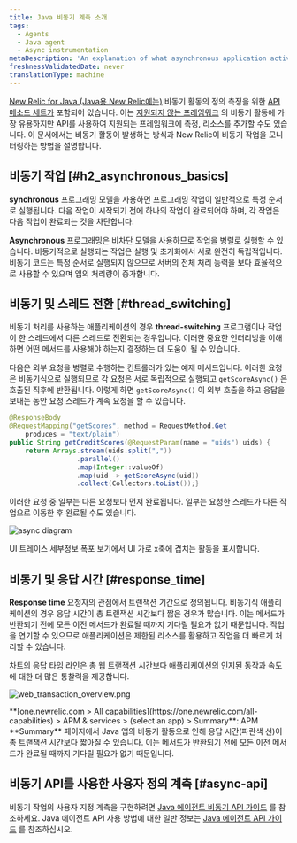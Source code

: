 ```yaml
---
title: Java 비동기 계측 소개
tags:
  - Agents
  - Java agent
  - Async instrumentation
metaDescription: 'An explanation of what asynchronous application activity is, and how it impacts New Relic performance monitoring of Java applications.'
freshnessValidatedDate: never
translationType: machine
---
```


[New Relic for Java (Java용 New Relic에는)](/docs/agents/java-agent/getting-started/introduction-new-relic-java) 비동기 활동의 정의 측정을 위한 [API 메소드 세트가](/docs/agents/java-agent/java-agent-api/java-agent-api-asynchronous-applications) 포함되어 있습니다. 이는 [지원되지 않는 프레임워크](/docs/agents/java-agent/getting-started/compatibility-requirements-java-agent#frameworks) 의 비동기 활동에 가장 유용하지만 API를 사용하여 지원되는 프레임워크에 측정, 리소스를 추가할 수도 있습니다. 이 문서에서는 비동기 활동이 발생하는 방식과 New Relic이 비동기 작업을 모니터링하는 방법을 설명합니다.

## 비동기 작업 [#h2_asynchronous_basics]

<DNT>**synchronous**</DNT> 프로그래밍 모델을 사용하면 프로그래밍 작업이 일반적으로 특정 순서로 실행됩니다. 다음 작업이 시작되기 전에 하나의 작업이 완료되어야 하며, 각 작업은 다음 작업이 완료되는 것을 차단합니다.

<DNT>**Asynchronous**</DNT> 프로그래밍은 비차단 모델을 사용하므로 작업을 병렬로 실행할 수 있습니다. 비동기적으로 실행되는 작업은 실행 및 초기화에서 서로 완전히 독립적입니다. 비동기 코드는 특정 순서로 실행되지 않으므로 서버의 전체 처리 능력을 보다 효율적으로 사용할 수 있으며 앱의 처리량이 증가합니다.

## 비동기 및 스레드 전환 [#thread_switching]

비동기 처리를 사용하는 애플리케이션의 경우 <DNT>**thread-switching**</DNT> 프로그램이나 작업이 한 스레드에서 다른 스레드로 전환되는 경우입니다. 이러한 중요한 인터리빙을 이해하면 어떤 메서드를 사용해야 하는지 결정하는 데 도움이 될 수 있습니다.

다음은 외부 요청을 병렬로 수행하는 컨트롤러가 있는 예제 메서드입니다. 이러한 요청은 비동기식으로 실행되므로 각 요청은 서로 독립적으로 실행되고 `getScoreAsync()` 은 호출된 직후에 반환됩니다. 이렇게 하면 `getScoreAsync()` 이 외부 호출을 하고 응답을 보내는 동안 요청 스레드가 계속 요청을 할 수 있습니다.

```java
@ResponseBody
@RequestMapping("getScores", method = RequestMethod.Get
    produces = "text/plain")
public String getCreditScores(@RequestParam(name = "uids") uids) {
    return Arrays.stream(uids.split(","))
                 .parallel()
                 .map(Integer::valueOf)
                 .map(uid -> getScoreAsync(uid))
                 .collect(Collectors.toList());}
```

이러한 요청 중 일부는 다른 요청보다 먼저 완료됩니다. 일부는 요청한 스레드가 다른 작업으로 이동한 후 완료될 수도 있습니다.

<img
  title="async diagram"
  alt="async diagram"
  src="/images/apm_diagram_Java-async-activity.webp"
/>

<InlinePopover type="apm"/>UI 트레이스 세부정보 폭포 보기에서 UI 가로 x축에 겹치는 활동을 표시합니다.

## 비동기 및 응답 시간 [#response_time]

<DNT>**Response time**</DNT> 요청자의 관점에서 트랜잭션 기간으로 정의됩니다. 비동기식 애플리케이션의 경우 응답 시간이 총 트랜잭션 시간보다 짧은 경우가 많습니다. 이는 메서드가 반환되기 전에 모든 이전 메서드가 완료될 때까지 기다릴 필요가 없기 때문입니다. 작업을 연기할 수 있으므로 애플리케이션은 제한된 리소스를 활용하고 작업을 더 빠르게 처리할 수 있습니다.

차트의 응답 타임 라인은 총 웹 트랜잭션 시간보다 애플리케이션의 인지된 동작과 속도에 대한 더 많은 통찰력을 제공합니다.

<img
  title="web_transaction_overview.png"
  alt="web_transaction_overview.png"
  src="/images/apm_screenshot-crop_web-transaction-overview.webp"
/>

<figcaption>
  <DNT>**[one.newrelic.com > All capabilities](https://one.newrelic.com/all-capabilities) > APM & services > (select an app) > Summary**</DNT>: APM <DNT>**Summary**</DNT> 페이지에서 Java 앱의 비동기 활동으로 인해 응답 시간(파란색 선)이 총 트랜잭션 시간보다 짧아질 수 있습니다. 이는 메서드가 반환되기 전에 모든 이전 메서드가 완료될 때까지 기다릴 필요가 없기 때문입니다.
</figcaption>

## 비동기 API를 사용한 사용자 정의 계측 [#async-api]

비동기 작업의 사용자 지정 계측을 구현하려면 [Java 에이전트 비동기 API 가이드](/docs/agents/java-agent/java-agent-api/java-agent-asynchronous-api-guide) 를 참조하세요. Java 에이전트 API 사용 방법에 대한 일반 정보는 [Java 에이전트 API 가이드](/docs/agents/java-agent/custom-instrumentation/java-agent-api-guide) 를 참조하십시오.
